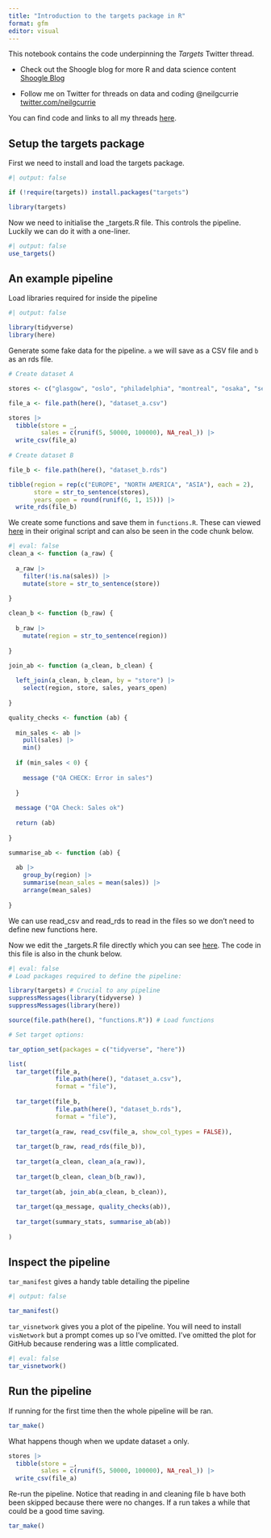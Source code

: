 ```yaml
---
title: "Introduction to the targets package in R"
format: gfm
editor: visual
---
```


This notebook contains the code underpinning the *Targets* Twitter thread.

- Check out the Shoogle blog for more R and data science content [Shoogle Blog](https://www.shoogle.co/blog)

-   Follow me on Twitter for threads on data and coding @neilgcurrie [twitter.com/neilgcurrie](www.twitter.com/neilgcurrie)

You can find code and links to all my threads [here](https://github.com/neilcuz/threads).

## Setup the targets package

First we need to install and load the targets package.

```r
#| output: false

if (!require(targets)) install.packages("targets")

library(targets)
```

Now we need to initialise the _targets.R file. This controls the pipeline. Luckily we can do it with a one-liner.

```r
#| output: false
use_targets()
```
## An example pipeline

Load libraries required for inside the pipeline

```r
#| output: false

library(tidyverse)
library(here)
```

Generate some fake data for the pipeline. `a` we will save as a CSV file and `b` as an rds file.

```r
# Create dataset A

stores <- c("glasgow", "oslo", "philadelphia", "montreal", "osaka", "seoul")

file_a <- file.path(here(), "dataset_a.csv")

stores |> 
  tibble(store = _,
         sales = c(runif(5, 50000, 100000), NA_real_)) |> 
  write_csv(file_a)
  
# Create dataset B

file_b <- file.path(here(), "dataset_b.rds")

tibble(region = rep(c("EUROPE", "NORTH AMERICA", "ASIA"), each = 2),
       store = str_to_sentence(stores),
       years_open = round(runif(6, 1, 15))) |> 
  write_rds(file_b)
```

We create some functions and save them in `functions.R`. These can viewed [here](https://github.com/neilcuz/targets/blob/main/functions.R) in their original script and can also be seen in the code chunk below.

```r
#| eval: false
clean_a <- function (a_raw) {
  
  a_raw |> 
    filter(!is.na(sales)) |> 
    mutate(store = str_to_sentence(store))
  
}

clean_b <- function (b_raw) {
  
  b_raw |> 
    mutate(region = str_to_sentence(region))
  
}

join_ab <- function (a_clean, b_clean) {
  
  left_join(a_clean, b_clean, by = "store") |> 
    select(region, store, sales, years_open)
  
}

quality_checks <- function (ab) {
  
  min_sales <- ab |> 
    pull(sales) |> 
    min()
  
  if (min_sales < 0) {
    
    message ("QA CHECK: Error in sales")
    
  }
  
  message ("QA Check: Sales ok")
  
  return (ab)
  
}

summarise_ab <- function (ab) {
  
  ab |> 
    group_by(region) |> 
    summarise(mean_sales = mean(sales)) |> 
    arrange(mean_sales)
  
}
```



We can use read_csv and read_rds to read in the files so we don't need to define
new functions here.

Now we edit the _targets.R file directly which you can see [here](https://github.com/neilcuz/targets/blob/main/_targets.R). The code in this file is also in the chunk below.

```r
#| eval: false
# Load packages required to define the pipeline:

library(targets) # Crucial to any pipeline
suppressMessages(library(tidyverse) )
suppressMessages(library(here))

source(file.path(here(), "functions.R")) # Load functions

# Set target options:

tar_option_set(packages = c("tidyverse", "here"))

list(
  tar_target(file_a, 
             file.path(here(), "dataset_a.csv"),
             format = "file"),
  
  tar_target(file_b, 
             file.path(here(), "dataset_b.rds"),
             format = "file"),  
  
  tar_target(a_raw, read_csv(file_a, show_col_types = FALSE)),
  
  tar_target(b_raw, read_rds(file_b)),
  
  tar_target(a_clean, clean_a(a_raw)),
  
  tar_target(b_clean, clean_b(b_raw)),
  
  tar_target(ab, join_ab(a_clean, b_clean)),
  
  tar_target(qa_message, quality_checks(ab)),
  
  tar_target(summary_stats, summarise_ab(ab))
  
)


```



## Inspect the pipeline

`tar_manifest` gives a handy table detailing the pipeline

```r
#| output: false

tar_manifest()
```

`tar_visnetwork` gives you a plot of the pipeline. You will need to install `visNetwork` but a prompt comes up so I've omitted. I've omitted the plot for GitHub because rendering was a little complicated.

```r
#| eval: false
tar_visnetwork()
```

## Run the pipeline

If running for the first time then the whole pipeline will be ran.

```r
tar_make()
```

What happens though when we update dataset `a` only.

```r
stores |> 
  tibble(store = _,
         sales = c(runif(5, 50000, 100000), NA_real_)) |> 
  write_csv(file_a)
```


Re-run the pipeline. Notice that reading in and cleaning file b have both been skipped because there were no changes. If a run takes a while that could be a good time saving.

```r
tar_make()
```





